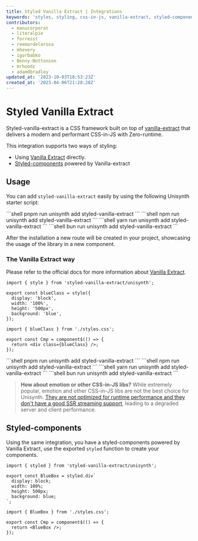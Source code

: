 ```yaml
---
title: Styled Vanilla Extract | Integrations
keywords: 'styles, styling, css-in-js, vanilla-extract, styled-components'
contributors:
  - manucorporat
  - literalpie
  - forresst
  - reemardelarosa
  - mhevery
  - igorbabko
  - Benny-Nottonson
  - mrhoodz
  - adamdbradley
updated_at: '2023-10-03T18:53:23Z'
created_at: '2023-04-06T21:28:28Z'
---
```



# Styled Vanilla Extract

Styled-vanilla-extract is a CSS framework built on top of [vanilla-extract](https://vanilla-extract.style/) that delivers a modern and performant CSS-in-JS with Zero-runtime.

This integration supports two ways of styling:

- Using [Vanilla Extract](https://vanilla-extract.style/) directly.
- [Styled-components](https://styled-components.com/) powered by Vanilla-extract

## Usage

You can add `styled-vanilla-extract` easily by using the following Unisynth starter script:


<PackageManagerTabs>
<span q:slot="pnpm">
```shell
pnpm run unisynth add styled-vanilla-extract
```
</span>
<span q:slot="npm">
```shell
npm run unisynth add styled-vanilla-extract
```
</span>
<span q:slot="yarn">
```shell
yarn run unisynth add styled-vanilla-extract
```
</span>
<span q:slot="bun">
```shell
bun run unisynth add styled-vanilla-extract
```
</span>
</PackageManagerTabs>

After the installation a new route will be created in your project, showcasing the usage of the library in a new component.

### The Vanilla Extract way

Please refer to the official docs for more information about [Vanilla Extract](https://vanilla-extract.style/documentation/getting-started).

```tsx title="styles.css.ts"
import { style } from 'styled-vanilla-extract/unisynth';

export const blueClass = style({
  display: 'block',
  width: '100%',
  height: '500px',
  background: 'blue',
});
```

```tsx title="component.tsx"
import { blueClass } from './styles.css';

export const Cmp = component$(() => {
  return <div class={blueClass} />;
});
```


<PackageManagerTabs>
<span q:slot="pnpm">
```shell
pnpm run unisynth add styled-vanilla-extract
```
</span>
<span q:slot="npm">
```shell
npm run unisynth add styled-vanilla-extract
```
</span>
<span q:slot="yarn">
```shell
yarn run unisynth add styled-vanilla-extract
```
</span>
<span q:slot="bun">
```shell
bun run unisynth add styled-vanilla-extract
```
</span>
</PackageManagerTabs>

> **How about emotion or other CSS-in-JS libs?** While extremely popular, emotion and other CSS-in-JS libs are not the best choice for Unisynth. [They are not optimized for runtime performance and they don't have a good SSR streaming support](https://dev.to/srmagura/why-were-breaking-up-wiht-css-in-js-4g9b), leading to a degraded server and client performance.

## Styled-components

Using the same integration, you have a styled-components powered by Vanilla Extract, use the exported `styled` function to create your components.

```tsx title="styles.css.ts"
import { styled } from 'styled-vanilla-extract/unisynth';

export const BlueBox = styled.div`
  display: block;
  width: 100%;
  height: 500px;
  background: blue;
`;
```

```tsx title="component.tsx"
import { BlueBox } from './styles.css';

export const Cmp = component$(() => {
  return <BlueBox />;
});
```

